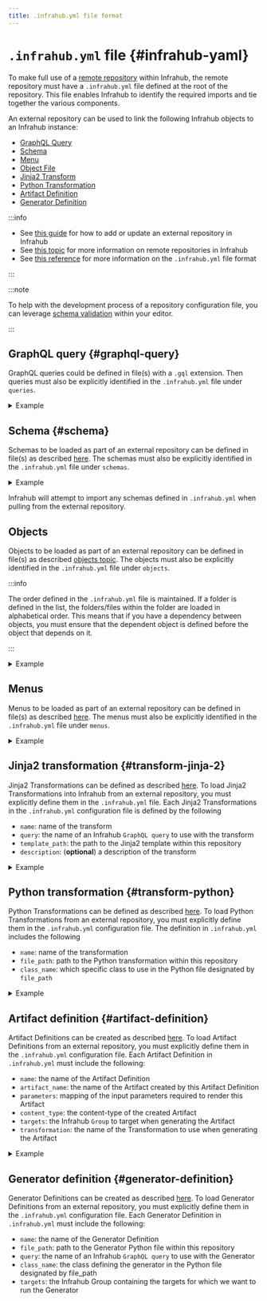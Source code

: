 ```yaml
---
title: .infrahub.yml file format
---
```


# `.infrahub.yml` file {#infrahub-yaml}

To make full use of a [remote repository](../topics/repository) within Infrahub, the remote repository must have a `.infrahub.yml` file defined at the root of the repository. This file enables Infrahub to identify the required imports and tie together the various components.

An external repository can be used to link the following Infrahub objects to an Infrahub instance:

- [GraphQL Query](../topics/graphql)
- [Schema](../topics/schema)
- [Menu](../guides/menu)
- [Object File](../guides/object-load)
- [Jinja2 Transform](../topics/transformation#rendered-file-jinja2-plugin)
- [Python Transformation](../topics/transformation#transformpython-python-plugin)
- [Artifact Definition](../topics/artifact)
- [Generator Definition](../topics/generator)

:::info

- See [this guide](../guides/repository) for how to add or update an external repository in Infrahub
- See [this topic](../topics/repository) for more information on remote repositories in Infrahub
- See [this reference](../reference/dotinfrahub) for more information on the `.infrahub.yml` file format

:::

:::note

To help with the development process of a repository configuration file, you can leverage [schema validation](../reference/schema-validation) within your editor.

:::

## GraphQL query {#graphql-query}

GraphQL queries could be defined in file(s) with a `.gql` extension. Then queries must also be explicitly identified in the `.infrahub.yml` file under `queries`.

<details>
  <summary>Example</summary>

  ```yaml
  queries:
    - name: topology_info                      # Here goes the query's name
      file_path: "topology/topology_info.gql"  # Here is the path to query's file
  ```

</details>

## Schema {#schema}

Schemas to be loaded as part of an external repository can be defined in file(s) as described [here](../topics/schema). The schemas must also be explicitly identified in the `.infrahub.yml` file under `schemas`.

<details>
  <summary>Example</summary>

  ```yaml
  schemas:
    - schemas/demo_edge_fabric.yml
  ```

</details>

Infrahub will attempt to import any schemas defined in `.infrahub.yml` when pulling from the external repository.

## Objects

Objects to be loaded as part of an external repository can be defined in file(s) as described [objects topic]($(base_url)python-sdk/topics/object_file). The objects must also be explicitly identified in the `.infrahub.yml` file under `objects`.

:::info

The order defined in the `.infrahub.yml` file is maintained. If a folder is defined in the list, the folders/files within the folder are loaded in alphabetical order. This means that if you have a dependency between objects, you must ensure that the dependent object is defined before the object that depends on it.

:::
<details>
  <summary>Example</summary>

  ```yaml
  objects:
    - objects/locations.yml
    - objects/devices
  ```

</details>

## Menus

Menus to be loaded as part of an external repository can be defined in file(s) as described [here](../guides/menu). The menus must also be explicitly identified in the `.infrahub.yml` file under `menus`.

<details>
  <summary>Example</summary>

  ```yaml
  menus:
    - menus/base.yml
  ```

</details>

## Jinja2 transformation {#transform-jinja-2}

Jinja2 Transformations can be defined as described [here](../topics/transformation#rendered-file-jinja2-plugin). To load Jinja2 Transformations into Infrahub from an external repository, you must explicitly define them in the `.infrahub.yml` file. Each Jinja2 Transformations in the `.infrahub.yml` configuration file is defined by the following

- `name`: name of the transform
- `query`: the name of an Infrahub `GraphQL query` to use with the transform
- `template_path`: the path to the Jinja2 template within this repository
- `description`: (**optional**) a description of the transform

<details>
  <summary>Example</summary>

  ```yaml
  jinja2_transforms:
    - name: device_startup
      description: "Template to generate startup configuration for network devices"
      query: "device_startup_info"
      template_path: "templates/device_startup_config.tpl.j2"
  ```

</details>

## Python transformation {#transform-python}

Python Transformations can be defined as described [here](../topics/transformation#transformpython-python-plugin). To load Python Transformations from an external repository, you must explicitly define them in the `.infrahub.yml` configuration file. The definition in `.infrahub.yml` includes the following

- `name`: name of the transformation
- `file_path`: path to the Python transformation within this repository
- `class_name`: which specific class to use in the Python file designated by `file_path`

<details>
  <summary>Example</summary>

  ```yaml
  python_transforms:
    - name: OCInterfaces
    class_name: OCInterfaces
    file_path: "transforms/openconfig.py"
  ```

</details>

## Artifact definition {#artifact-definition}

Artifact Definitions can be created as described [here](../topics/artifact). To load Artifact Definitions from an external repository, you must explicitly define them in the `.infrahub.yml` configuration file. Each Artifact Definition in `.infrahub.yml` must include the following:

- `name`: the name of the Artifact Definition
- `artifact_name`: the name of the Artifact created by this Artifact Definition
- `parameters`: mapping of the input parameters required to render this Artifact
- `content_type`: the content-type of the created Artifact
- `targets`: the Infrahub `Group` to target when generating the Artifact
- `transformation`: the name of the Transformation to use when generating the Artifact

<details>
  <summary>Example</summary>

  ```yaml
  artifact_definitions:
    - name: "Openconfig Interface for Arista devices"
    artifact_name: "openconfig-interfaces"
    parameters:
    device: "name__value"
    content_type: "application/json"
    targets: "arista_devices"
    transformation: "OCInterfaces
  ```

</details>

## Generator definition {#generator-definition}

Generator Definitions can be created as described [here](../topics/generator). To load Generator Definitions from an external repository, you must explicitly define them in the `.infrahub.yml` configuration file. Each Generator Definition in `.infrahub.yml` must include the following:

- `name`: the name of the Generator Definition
- `file_path`: path to the Generator Python file within this repository
- `query`: the name of an Infrahub `GraphQL query` to use with the Generator
- `class_name`: the class defining the generator in the Python file designated by file_path
- `targets`: the Infrahub Group containing the targets for which we want to run the Generator
